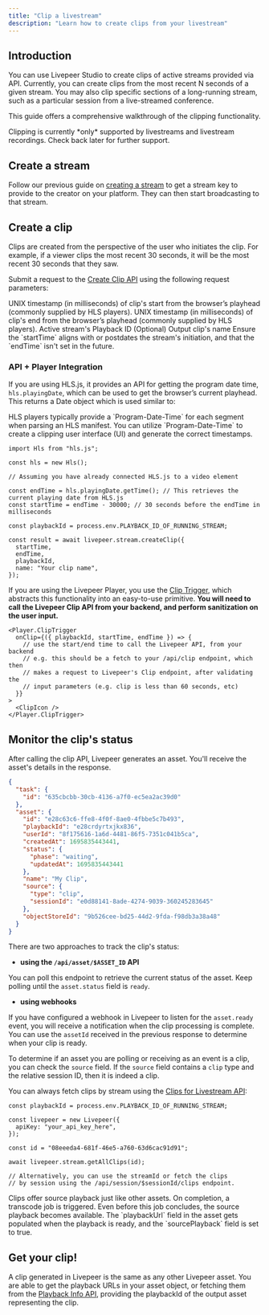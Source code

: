 ```yaml
---
title: "Clip a livestream"
description: "Learn how to create clips from your livestream"
---
```


## Introduction

You can use Livepeer Studio to create clips of active streams provided via API.
Currently, you can create clips from the most recent N seconds of a given
stream. You may also clip specific sections of a long-running stream, such as a
particular session from a live-streamed conference.

This guide offers a comprehensive walkthrough of the clipping functionality.

<Warning>
  Clipping is currently *only* supported by livestreams and livestream
  recordings. Check back later for further support.
</Warning>

## Create a stream

Follow our previous guide on
[creating a stream](/developers/guides/create-livestream) to get a stream key to
provide to the creator on your platform. They can then start broadcasting to
that stream.

## Create a clip

<Info>
  Clips are created from the perspective of the user who initiates the clip. For
  example, if a viewer clips the most recent 30 seconds, it will be the most
  recent 30 seconds that they saw.
</Info>

Submit a request to the [Create Clip API](/api-reference/stream/create-clip)
using the following request parameters:

<ParamField path="startTime" type="number">
  UNIX timestamp (in milliseconds) of clip's start from the browser’s playhead
  (commonly supplied by HLS players).
</ParamField>

<ParamField path="endTime" type="number">
  UNIX timestamp (in milliseconds) of clip's end from the browser’s playhead
  (commonly supplied by HLS players).
</ParamField>

<ParamField path="playbackId" type="string">
  Active stream's Playback ID
</ParamField>

<ParamField path="name" type="string">
  (Optional) Output clip's name
</ParamField>

<Info>
  Ensure the `startTime` aligns with or postdates the stream's initiation, and
  that the `endTime` isn't set in the future.
</Info>

### API + Player Integration

If you are using HLS.js, it provides an API for getting the program date time,
`hls.playingDate`, which can be used to get the browser’s current playhead. This
returns a Date object which is used similar to:

<Info>
  HLS players typically provide a `Program-Date-Time` for each segment when
  parsing an HLS manifest. You can utilize `Program-Date-Time` to create a
  clipping user interface (UI) and generate the correct timestamps.
</Info>

```tsx
import Hls from "hls.js";

const hls = new Hls();

// Assuming you have already connected HLS.js to a video element

const endTime = hls.playingDate.getTime(); // This retrieves the current playing date from HLS.js
const startTime = endTime - 30000; // 30 seconds before the endTime in milliseconds

const playbackId = process.env.PLAYBACK_ID_OF_RUNNING_STREAM;

const result = await livepeer.stream.createClip({
  startTime,
  endTime,
  playbackId,
  name: "Your clip name",
});
```

If you are using the Livepeer Player, you use the
[Clip Trigger](/sdks/react/player/Clip), which abstracts this functionality into
an easy-to-use primitive. **You will need to call the Livepeer Clip API from
your backend, and perform sanitization on the user input.**

```tsx
<Player.ClipTrigger
  onClip={({ playbackId, startTime, endTime }) => {
    // use the start/end time to call the Livepeer API, from your backend
    // e.g. this should be a fetch to your /api/clip endpoint, which then
    // makes a request to Livepeer's Clip endpoint, after validating the
    // input parameters (e.g. clip is less than 60 seconds, etc)
  }}
>
  <ClipIcon />
</Player.ClipTrigger>
```

## Monitor the clip's status

After calling the clip API, Livepeer generates an asset. You'll receive the
asset's details in the response.

```json
{
  "task": {
    "id": "635cbcbb-30cb-4136-a7f0-ec5ea2ac39d0"
  },
  "asset": {
    "id": "e28c63c6-ffe8-4f0f-8ae0-4fbbe5c7b493",
    "playbackId": "e28crdyrtxjkx836",
    "userId": "8f175616-1a6d-4481-86f5-7351c041b5ca",
    "createdAt": 1695835443441,
    "status": {
      "phase": "waiting",
      "updatedAt": 1695835443441
    },
    "name": "My Clip",
    "source": {
      "type": "clip",
      "sessionId": "e0d88141-8ade-4274-9039-360245283645"
    },
    "objectStoreId": "9b526cee-bd25-44d2-9fda-f98db3a38a48"
  }
}
```

There are two approaches to track the clip's status:

- **using the `/api/asset/$ASSET_ID` API**

You can poll this endpoint to retrieve the current status of the asset. Keep
polling until the `asset.status` field is `ready`.

- **using webhooks**

If you have configured a webhook in Livepeer to listen for the `asset.ready`
event, you will receive a notification when the clip processing is complete. You
can use the `assetId` received in the previous response to determine when your
clip is ready.

To determine if an asset you are polling or receiving as an event is a clip, you
can check the `source` field. If the `source` field contains a `clip` type and
the relative session ID, then it is indeed a clip.

You can always fetch clips by stream using the
[Clips for Livestream API](/api-reference/stream/get-clip):

```tsx
const playbackId = process.env.PLAYBACK_ID_OF_RUNNING_STREAM;

const livepeer = new Livepeer({
  apiKey: "your_api_key_here",
});

const id = "08eeeda4-681f-46e5-a760-63d6cac91d91";

await livepeer.stream.getAllClips(id);

// Alternatively, you can use the streamId or fetch the clips
// by session using the /api/session/$sessionId/clips endpoint.
```

<Info>
  Clips offer source playback just like other assets. On completion, a transcode
  job is triggered. Even before this job concludes, the source playback becomes
  available. The `playbackUrl` field in the asset gets populated when the
  playback is ready, and the `sourcePlayback` field is set to true.
</Info>

## Get your clip!

A clip generated in Livepeer is the same as any other Livepeer asset. You are
able to get the playback URLs in your asset object, or fetching them from the
[Playback Info API](/api-reference/playback/get), providing the playbackId of
the output asset representing the clip.
